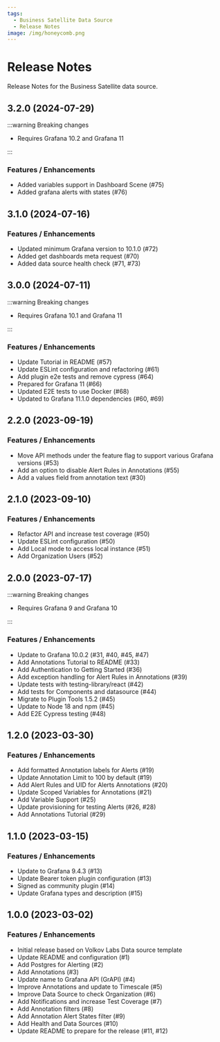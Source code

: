 ```yaml
---
tags:
  - Business Satellite Data Source
  - Release Notes
image: /img/honeycomb.png
---
```



# Release Notes

Release Notes for the Business Satellite data source.

## 3.2.0 (2024-07-29)

:::warning Breaking changes

- Requires Grafana 10.2 and Grafana 11

:::

### Features / Enhancements

- Added variables support in Dashboard Scene (#75)
- Added grafana alerts with states (#76)

## 3.1.0 (2024-07-16)

### Features / Enhancements

- Updated minimum Grafana version to 10.1.0 (#72)
- Added get dashboards meta request (#70)
- Added data source health check (#71, #73)

## 3.0.0 (2024-07-11)

:::warning Breaking changes

- Requires Grafana 10.1 and Grafana 11

:::

### Features / Enhancements

- Update Tutorial in README (#57)
- Update ESLint configuration and refactoring (#61)
- Add plugin e2e tests and remove cypress (#64)
- Prepared for Grafana 11 (#66)
- Updated E2E tests to use Docker (#68)
- Updated to Grafana 11.1.0 dependencies (#60, #69)

## 2.2.0 (2023-09-19)

<BlogPost
  href="/blog/grapi-datasource-2.2.0-20231027/"
  src="/img/blog/2023-10-27-grapi-datasource-2.2.0/banner.png"
/>

### Features / Enhancements

- Move API methods under the feature flag to support various Grafana versions (#53)
- Add an option to disable Alert Rules in Annotations (#55)
- Add a values field from annotation text (#30)

## 2.1.0 (2023-09-10)

### Features / Enhancements

- Refactor API and increase test coverage (#50)
- Update ESLint configuration (#50)
- Add Local mode to access local instance (#51)
- Add Organization Users (#52)

## 2.0.0 (2023-07-17)

:::warning Breaking changes

- Requires Grafana 9 and Grafana 10

:::

<BlogPost
  href="/blog/grapi-datasource-2.0.0-20230718/"
  src="/img/blog/2023-07-18-grapi-datasource-2.0.0/banner.png"
/>

### Features / Enhancements

- Update to Grafana 10.0.2 (#31, #40, #45, #47)
- Add Annotations Tutorial to README (#33)
- Add Authentication to Getting Started (#36)
- Add exception handling for Alert Rules in Annotations (#39)
- Update tests with testing-library/react (#42)
- Add tests for Components and datasource (#44)
- Migrate to Plugin Tools 1.5.2 (#45)
- Update to Node 18 and npm (#45)
- Add E2E Cypress testing (#48)

## 1.2.0 (2023-03-30)

<BlogPost
  href="/blog/grapi-datasource-1.2.0-20230331/"
  src="/img/blog/2023-03-31-grapi-datasource-1.2.0/banner.png"
/>

### Features / Enhancements

- Add formatted Annotation labels for Alerts (#19)
- Update Annotation Limit to 100 by default (#19)
- Add Alert Rules and UID for Alerts Annotations (#20)
- Update Scoped Variables for Annotations (#21)
- Add Variable Support (#25)
- Update provisioning for testing Alerts (#26, #28)
- Add Annotations Tutorial (#29)

## 1.1.0 (2023-03-15)

<BlogPost
  href="/blog/grapi-datasource-1.1.0-20230315/"
  src="/img/blog/2023-03-15-grapi-datasource-1.1.0/banner.png"
/>

### Features / Enhancements

- Update to Grafana 9.4.3 (#13)
- Update Bearer token plugin configuration (#13)
- Signed as community plugin (#14)
- Update Grafana types and description (#15)

## 1.0.0 (2023-03-02)

<BlogPost
  href="/blog/grapi-datasource-1.0.0-20230302/"
  src="/img/blog/2023-03-02-grapi-datasource-1.0.0/banner.png"
/>

### Features / Enhancements

- Initial release based on Volkov Labs Data source template
- Update README and configuration (#1)
- Add Postgres for Alerting (#2)
- Add Annotations (#3)
- Update name to Grafana API (GrAPI) (#4)
- Improve Annotations and update to Timescale (#5)
- Improve Data Source to check Organization (#6)
- Add Notifications and increase Test Coverage (#7)
- Add Annotation filters (#8)
- Add Annotation Alert States filter (#9)
- Add Health and Data Sources (#10)
- Update README to prepare for the release (#11, #12)
